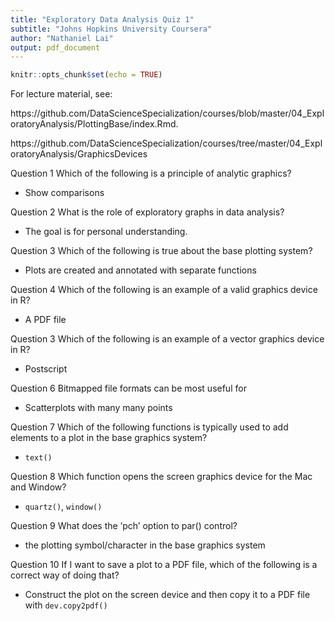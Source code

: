 ```yaml
---
title: "Exploratory Data Analysis Quiz 1"
subtitle: "Johns Hopkins University Coursera"
author: "Nathaniel Lai"
output: pdf_document
---
```


```r
knitr::opts_chunk$set(echo = TRUE)
```

For lecture material, see: 

https://github.com/DataScienceSpecialization/courses/blob/master/04_ExploratoryAnalysis/PlottingBase/index.Rmd.

https://github.com/DataScienceSpecialization/courses/tree/master/04_ExploratoryAnalysis/GraphicsDevices

\vspace{1 cm}

Question 1
Which of the following is a principle of analytic graphics?

* Show comparisons

\vspace{0.3 cm}
Question 2
What is the role of exploratory graphs in data analysis?

* The goal is for personal understanding.

\vspace{0.3 cm}
Question 3
Which of the following is true about the base plotting system?

* Plots are created and annotated with separate functions

\vspace{0.3 cm}
Question 4
Which of the following is an example of a valid graphics device in R?

* A PDF file

\vspace{0.3 cm}
Question 3
Which of the following is an example of a vector graphics device in R?

* Postscript

\vspace{0.3 cm}
Question 6
Bitmapped file formats can be most useful for

* Scatterplots with many many points

\vspace{0.3 cm}
Question 7
Which of the following functions is typically used to add elements to a plot in the base graphics system?

* `text()`

\vspace{0.3 cm}
Question 8
Which function opens the screen graphics device for the Mac and Window?

* `quartz()`, `window()` 

\vspace{0.3 cm}
Question 9
What does the 'pch' option to par() control?

* the plotting symbol/character in the base graphics system

\vspace{0.3 cm}
Question 10
If I want to save a plot to a PDF file, which of the following is a correct way of doing that?

* Construct the plot on the screen device and then copy it to a PDF file with `dev.copy2pdf()`